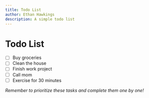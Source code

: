 ```yaml
---
title: Todo List
author: Ethan Hawkings
description: A simple todo list
---
```


# Todo List

-  [ ] Buy groceries
-  [ ] Clean the house
-  [ ] Finish work project
-  [ ] Call mom
-  [ ] Exercise for 30 minutes

_Remember to prioritize these tasks and complete them one by one!_
